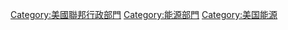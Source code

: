 [[Category:美國聯邦行政部門|Category:美國聯邦行政部門]]
[[Category:能源部門|Category:能源部門]]
[[Category:美国能源|Category:美国能源]]